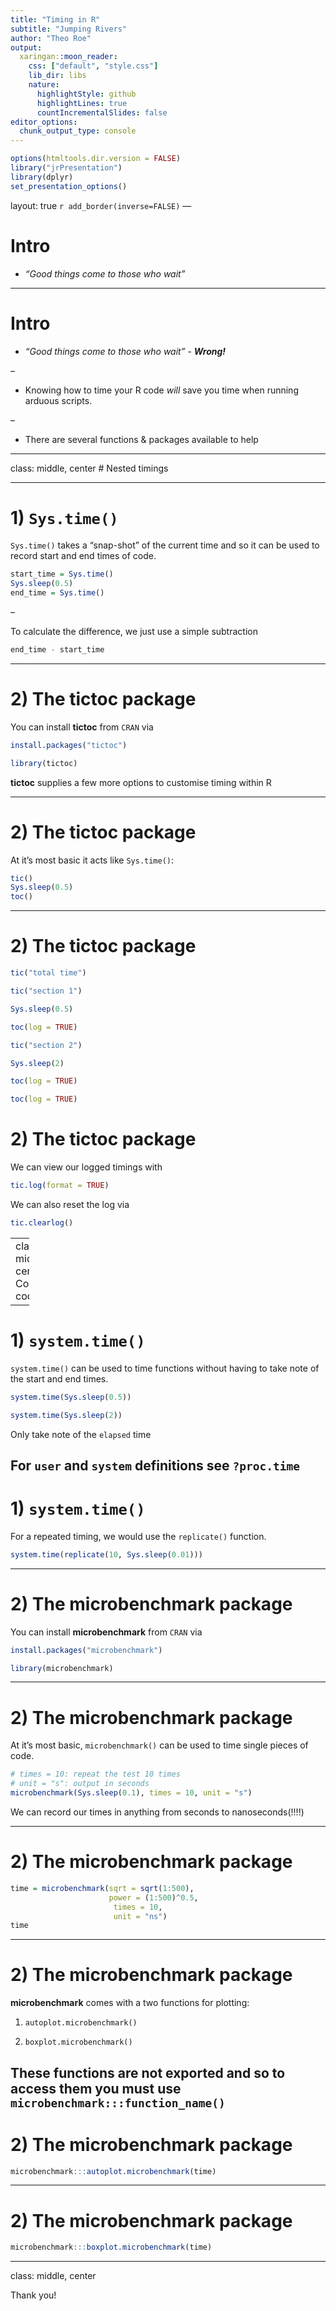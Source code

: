 ```yaml
---
title: "Timing in R"
subtitle: "Jumping Rivers"
author: "Theo Roe"
output:
  xaringan::moon_reader:
    css: ["default", "style.css"]
    lib_dir: libs
    nature:
      highlightStyle: github
      highlightLines: true
      countIncrementalSlides: false
editor_options: 
  chunk_output_type: console
---
```


```r
options(htmltools.dir.version = FALSE)
library("jrPresentation")
library(dplyr)
set_presentation_options()
```


layout: true
`r add_border(inverse=FALSE)`
---

# Intro

- *"Good things come to those who wait"* 

---

# Intro

- *"Good things come to those who wait"* - __*Wrong!*__

--


- Knowing how to time your R code *will* save you time when running arduous scripts.

--

- There are several functions & packages available to help

---

class: middle, center
# Nested timings

---


# 1) `Sys.time()`

`Sys.time()` takes a "snap-shot" of the current time and so it can be used to record start and end times of code.

```r
start_time = Sys.time()
Sys.sleep(0.5)
end_time = Sys.time()
```

--

To calculate the difference, we just use a simple subtraction
```r
end_time - start_time
```

---

# 2) The tictoc package

You can install __tictoc__ from `CRAN` via
```r
install.packages("tictoc")
```
```r
library(tictoc)
```

**tictoc** supplies a few more options to customise timing within R 

---

# 2) The tictoc package

At it's most basic it acts like `Sys.time()`:

```r

tic()
Sys.sleep(0.5)
toc()
```

---

# 2) The tictoc package

```r
tic("total time") 

tic("section 1")

Sys.sleep(0.5)

toc(log = TRUE)

tic("section 2")

Sys.sleep(2)

toc(log = TRUE)

toc(log = TRUE)
```

<!-- Mention Each `toc()` only ends the most recent `tic()` that is still running -->
---

# 2) The tictoc package

We can view our logged timings with 
```r
tic.log(format = TRUE)
```

We can also reset the log via
```r
tic.clearlog()
```

---
class: middle, center
# Comparing code

---

# 1) `system.time()`

`system.time()` can be used to time functions without having to take note of the start and end times. 
```r
system.time(Sys.sleep(0.5))

system.time(Sys.sleep(2))
```

Only take note of the `elapsed` time

For `user` and `system` definitions see `?proc.time`
---

# 1) `system.time()`

For a repeated timing, we would use the `replicate()` function. 
```r
system.time(replicate(10, Sys.sleep(0.01)))
```

---

# 2) The **microbenchmark** package

You can install __microbenchmark__ from `CRAN` via 
```r
install.packages("microbenchmark")
```
```r
library(microbenchmark)
```
 
---

# 2) The **microbenchmark** package

At it's most basic, `microbenchmark()` can be used to time single pieces of code.

```r
# times = 10: repeat the test 10 times
# unit = "s": output in seconds
microbenchmark(Sys.sleep(0.1), times = 10, unit = "s")
```

We can record our times in anything from seconds to nanoseconds(!!!!)

---

# 2) The **microbenchmark** package

```r
time = microbenchmark(sqrt = sqrt(1:500), 
                      power = (1:500)^0.5,
                       times = 10, 
                       unit = "ns")
time
```

---

# 2) The **microbenchmark** package
 
__microbenchmark__ comes with a two functions for plotting:

1. `autoplot.microbenchmark()`

2. `boxplot.microbenchmark()`

These functions are not exported and so to access them you must use `microbenchmark:::function_name()`
---

# 2) The **microbenchmark** package

```r
microbenchmark:::autoplot.microbenchmark(time)
```


---

#  2) The **microbenchmark** package

```r
microbenchmark:::boxplot.microbenchmark(time)
```

---
class: middle, center

Thank you!
